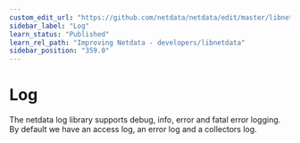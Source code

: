 ```yaml
---
custom_edit_url: "https://github.com/netdata/netdata/edit/master/libnetdata/log/README.md"
sidebar_label: "Log"
learn_status: "Published"
learn_rel_path: "Improving Netdata - developers/libnetdata"
sidebar_position: "359.0"
---
```



# Log

The netdata log library supports debug, info, error and fatal error logging. 
By default we have an access log, an error log and a collectors log. 


